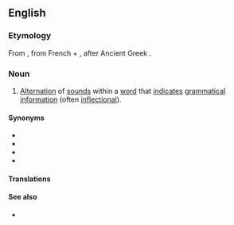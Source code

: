 ==English==

===Etymology===
From {{der|en|fr|apophonie}}, from French {{m|fr|apo-}} + {{der|en|grc|φωνή||sound|sc=polytonic}}, after Ancient Greek {{affix|grc|ἀπο-|φωνή|t1=away, from, off|t2=sound|nocat=1}}.

===Noun===
{{en-noun|~}}

# {{lb|en|phonetics}} [[alternation|Alternation]] of [[sound]]s within a [[word]] that [[indicate]]s [[grammatical]] [[information]] (often [[inflectional]]).

====Synonyms====
* {{l|en|ablaut}}
* {{l|en|gradation}}
* {{l|en|stem mutation}}
* {{l|en|vowel mutation}}

====Translations====
{{trans-see|alternation of sounds within a word|ablaut}}

====See also====
* {{pedia}}